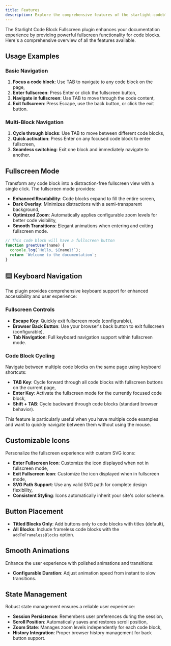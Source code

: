 ```yaml
---
title: Features
description: Explore the comprehensive features of the starlight-codeblock-fullscreen plugin.
---
```


The Starlight Code Block Fullscreen plugin enhances your documentation experience by providing powerful fullscreen functionality for code blocks. Here's a comprehensive overview of all the features available.

## Usage Examples

### Basic Navigation
1. **Focus a code block**: Use TAB to navigate to any code block on the page,
2. **Enter fullscreen**: Press Enter or click the fullscreen button,
3. **Navigate in fullscreen**: Use TAB to move through the code content,
4. **Exit fullscreen**: Press Escape, use the back button, or click the exit button.

### Multi-Block Navigation
1. **Cycle through blocks**: Use TAB to move between different code blocks,
2. **Quick activation**: Press Enter on any focused code block to enter fullscreen,
3. **Seamless switching**: Exit one block and immediately navigate to another.

## Fullscreen Mode

Transform any code block into a distraction-free fullscreen view with a single click. The fullscreen mode provides:

- **Enhanced Readability**: Code blocks expand to fill the entire screen,
- **Dark Overlay**: Minimizes distractions with a semi-transparent background,
- **Optimized Zoom**: Automatically applies configurable zoom levels for better code visibility,
- **Smooth Transitions**: Elegant animations when entering and exiting fullscreen mode.

```javascript title="Example Code Block"
// This code block will have a fullscreen button
function greetUser(name) {
  console.log(`Hello, ${name}!`);
  return `Welcome to the documentation`;
}
```

## ⌨️ Keyboard Navigation

The plugin provides comprehensive keyboard support for enhanced accessibility and user experience:

### Fullscreen Controls

- **Escape Key**: Quickly exit fullscreen mode (configurable),
- **Browser Back Button**: Use your browser's back button to exit fullscreen (configurable),
- **Tab Navigation**: Full keyboard navigation support within fullscreen mode.

### Code Block Cycling

Navigate between multiple code blocks on the same page using keyboard shortcuts:

- **TAB Key**: Cycle forward through all code blocks with fullscreen buttons on the current page,
- **Enter Key**: Activate the fullscreen mode for the currently focused code block,
- **Shift + TAB**: Cycle backward through code blocks (standard browser behavior).

This feature is particularly useful when you have multiple code examples and want to quickly navigate between them without using the mouse.

## Customizable Icons

Personalize the fullscreen experience with custom SVG icons:

- **Enter Fullscreen Icon**: Customize the icon displayed when not in fullscreen mode,  
- **Exit Fullscreen Icon**: Customize the icon displayed when in fullscreen mode,
- **SVG Path Support**: Use any valid SVG path for complete design flexibility,
- **Consistent Styling**: Icons automatically inherit your site's color scheme.

## Button Placement

- **Titled Blocks Only**: Add buttons only to code blocks with titles (default),
- **All Blocks**: Include frameless code blocks with the `addToFramelessBlocks` option.

## Smooth Animations

Enhance the user experience with polished animations and transitions:

- **Configurable Duration**: Adjust animation speed from instant to slow transitions.

## State Management

Robust state management ensures a reliable user experience:

- **Session Persistence**: Remembers user preferences during the session,
- **Scroll Position**: Automatically saves and restores scroll position,
- **Zoom State**: Manages zoom levels independently for each code block,
- **History Integration**: Proper browser history management for back button support.
